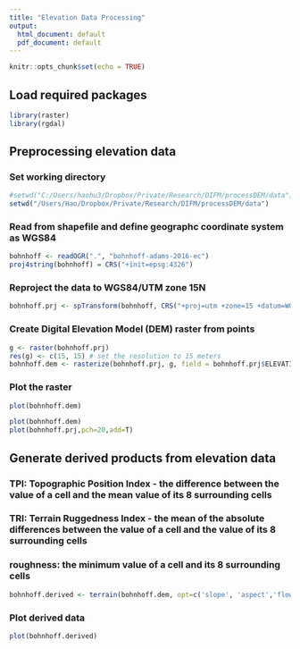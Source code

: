 ```yaml
---
title: "Elevation Data Processing"
output:
  html_document: default
  pdf_document: default
---
```


```r
knitr::opts_chunk$set(echo = TRUE)
```

## Load required packages
```r
library(raster)
library(rgdal)
```

## Preprocessing elevation data
### Set working directory
```r
#setwd("C:/Users/haohu3/Dropbox/Private/Research/DIFM/processDEM/data")
setwd("/Users/Hao/Dropbox/Private/Research/DIFM/processDEM/data")
```
### Read from shapefile and define geographc coordinate system as WGS84
```r
bohnhoff <- readOGR(".", "bohnhoff-adams-2016-ec")
proj4string(bohnhoff) = CRS("+init=epsg:4326")
```

### Reproject the data to WGS84/UTM zone 15N
```r
bohnhoff.prj <- spTransform(bohnhoff, CRS("+proj=utm +zone=15 +datum=WGS84"))
```

### Create Digital Elevation Model (DEM) raster from points
```r
g <- raster(bohnhoff.prj)
res(g) <- c(15, 15) # set the resolution to 15 meters
bohnhoff.dem <- rasterize(bohnhoff.prj, g, field = bohnhoff.prj$ELEVATION, fun = mean, na.rm = TRUE)
```
### Plot the raster
```r

plot(bohnhoff.dem)

```

```r

plot(bohnhoff.dem)
plot(bohnhoff.prj,pch=20,add=T)

```


## Generate derived products from elevation data
### TPI: Topographic Position Index - the difference between the value of a cell and the mean value of its 8 surrounding cells
### TRI: Terrain Ruggedness Index - the mean of the absolute differences between the value of a cell and the value of its 8 surrounding cells
### roughness:  the minimum value of a cell and its 8 surrounding cells
```r
bohnhoff.derived <- terrain(bohnhoff.dem, opt=c('slope', 'aspect','flowdir','TPI','TRI','roughness'), unit='degrees')
```
### Plot derived data
```r

plot(bohnhoff.derived)

```